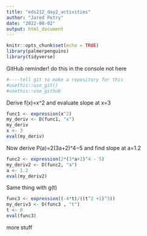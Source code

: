 ```yaml
---
title: "eds212_day2_activities"
author: "Jared Petry"
date: "2022-08-02"
output: html_document
---
```


```r
knitr::opts_chunk$set(echo = TRUE)
library(palmerpenguins)
library(tidyverse)
```


GitHub reminder! do this in the console not here
```r
#----tell git to make a repository for this
#usethis::use_git()
#usethis::use_github
```

Derive f(x)=x^2 and evaluate slope at x=3
```r
func1 <- expression(x^2)
my_deriv <- D(func1, "x")
my_deriv
x <- 3
eval(my_deriv)
```

Now derive P(a)=2(3a+2)^4−5 and find slope at a=1.2
```r
func2 <- expression(2*(3*a+2)^4 - 5)
my_deriv2 <- D(func2, "a")
a <- 1.2
eval(my_deriv2)
```

Same thing with g(t)
```r
func3 <- expression((-4*t)/((t^2 +1)^3))
my_deriv3 <- D(func3 , "t")
t <- 0
eval(func3)
```

more stuff
